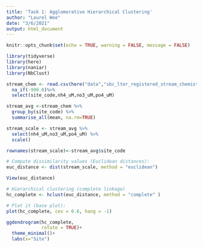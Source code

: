```yaml
---
title: 'Task 1: Agglomerative Hierarchical Clustering'
author: "Laurel Wee"
date: "3/6/2021"
output: html_document
---
```


```r
knitr::opts_chunk$set(echo = TRUE, warning = FALSE, message = FALSE)

library(tidyverse)
library(here)
library(naniar)
library(NbClust)
```

```r
stream_chem <- read.csv(here("data","sbc_lter_registered_stream_chemistry - sbc_lter_registered_stream_chemistry.csv")) %>% 
  na_if(-999.0)%>% 
  select(site_code,nh4_uM,no3_uM,po4_uM)
```

```r
stream_avg <-stream_chem %>% 
  group_by(site_code) %>% 
  summarise_all(mean, na.rm=TRUE)

stream_scale <- stream_avg %>% 
  select(nh4_uM,no3_uM,po4_uM) %>% 
  scale()

rownames(stream_scale)<-stream_avg$site_code

```

```r
# Compute dissimilarity values (Euclidean distances):
euc_distance <- dist(stream_scale, method = "euclidean")

View(euc_distance)

# Hierarchical clustering (complete linkage)
hc_complete <- hclust(euc_distance, method = "complete" ) 

# Plot it (base plot):
plot(hc_complete, cex = 0.6, hang = -1)
```
```r

ggdendrogram(hc_complete,
             rotate = TRUE)+
  theme_minimal()+
  labs(x="Site")
  
```

